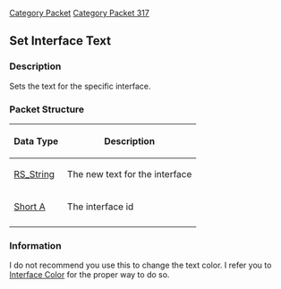 [[Category Packet]]
[[Category Packet 317]]
{{packet|name=Set interface text|description=Sets the text for a specified interface|opcode=126|type=VARIABLE_SHORT|length=N/A|revision=317}}
== Set Interface Text ==

=== Description ===

Sets the text for the specific interface.

=== Packet Structure ===
{|border=2
! Data Type
! Description
|-
| [[Data Types#Non Standard Data Types|RS_String]]
| The new text for the interface
|-
| [[Data Types#Non Standard Data Types|Short A]]
| The interface id
|-
|}
=== Information ===
I do not recommend you use this to change the text color.
I refer you to [[317 Interface color|Interface Color]] for the proper way to do so.